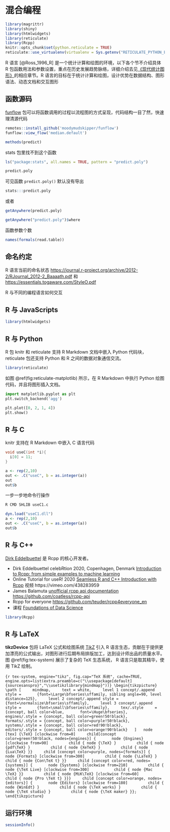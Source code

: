 # 混合编程 {#chap-mixed-programming}

```r
library(magrittr)
library(shiny)
library(htmlwidgets)
library(reticulate)
library(Rcpp)
knitr::opts_chunk$set(python.reticulate = TRUE)
reticulate::use_virtualenv(virtualenv = Sys.getenv("RETICULATE_PYTHON_ENV"), required = TRUE)
```

R 语言 [@Ross_1996_R] 是一个统计计算和绘图的环境，以下各个节不介绍具体 R 包函数用法和参数设置，重点在历史发展趋势脉络，详细介绍去见[《现代统计图形》](https://bookdown.org/xiangyun/msg)的相应章节。R 语言的目标在于统计计算和绘图，设计优势在数据结构、图形语法、动态文档和交互图形

<!-- 介绍 R 与其它语言的异同，降低编程门槛 -->


## 函数源码 {#sec-function-source}


[funflow](https://github.com/moodymudskipper/funflow) 包可以将函数调用的过程以流程图的方式呈现，代码结构一目了然，快速理清源代码

```r
remotes::install_github('moodymudskipper/funflow')
funflow::view_flow('median.default')
```

```r
methods(predict)
```

stats 包里找不到这个函数

```r
ls("package:stats", all.names = TRUE, pattern = "predict.poly")
```


```r
predict.poly
```

可见函数 `predict.poly()` 默认没有导出

```r
stats:::predict.poly
```

或者

```r
getAnywhere(predict.poly)
```

```r
getAnywhere("predict.poly")$where
```

函数参数个数

```r
names(formals(read.table))
```


## 命名约定 {#sec-naming-conventions}

R 语言当前的命名状态  <https://journal.r-project.org/archive/2012-2/RJournal_2012-2_Baaaath.pdf> 和 <https://essentials.togaware.com/StyleO.pdf>


R 与不同的编程语言如何交互

## R 与 JavaScripts {#sec-r-javascripts}

<!-- roughviz.js 为例介绍如何使用 htmlwidgets 制作将 JavaScripts 库打包成 R 包 -->

```r
library(htmlwidgets)
```

## R 与 Python {#sec-r-python}

R 包 knitr 和 reticulate 支持 R Markdown 文档中嵌入 Python 代码块， reticulate 包还支持 Python 和 R 之间的数据对象通信交流。

```r
library(reticulate)
```

如图 \@ref(fig:reticulate-matplotlib) 所示，在 R Markdown 中执行 Python 绘图代码，并且将图形插入文档。

```python
import matplotlib.pyplot as plt
plt.switch_backend('agg')

plt.plot([0, 2, 1, 4])
plt.show()
```


## R 与 C {#sec-r-c}

knitr 支持在 R Markdown 中嵌入 C 语言代码

```c
void useC(int *i){
  i[0] = 11;
}
```
```r
a <- rep(2,10)
out <- .C("useC", b = as.integer(a))
out
out$b
```


一步一步地命令行操作

```bash
R CMD SHLIB useC1.c
```

```r
dyn.load("useC1.dll")
a <- rep(2,10)
out <- .C("useC", b = as.integer(a))
out$b
```


## R 与 C++ {#sec-r-cpp}

[Dirk Eddelbuettel](https://dirk.eddelbuettel.com) 是 Rcpp 的核心开发者。

- Dirk Eddelbuettel celebRtion 2020, Copenhagen, Denmark [Introduction to Rcpp: from simple examples to machine learning](https://dirk.eddelbuettel.com/papers/celebRtion_feb2020_rcpp.pdf)
- Online Tutorial for useR! 2020 [Seamless R and C++ Introduction with Rcpp](https://dirk.eddelbuettel.com/papers/useR2020_rcpp_tutorial.pdf) 视频 https://vimeo.com/438283959
- James Balamuta [unofficial rcpp api documentation](https://thecoatlessprofessor.com/programming/unofficial-rcpp-api-documentation/) <https://github.com/coatless/rcpp-api>
- Rcpp for everyone <https://github.com/teuder/rcpp4everyone_en>
- 课程 [Foundations of Data Science](https://ds4ps.org/cpp-526-sum-2020/)

```r
library(Rcpp)
```

## R 与 LaTeX {#sec-r-latex}

<!-- TeX 的历史一小段介绍，tikzDevice 对公式的加强， 引入 TikZ 图形，常用 LaTeX 语法 <https://wch.github.io/latexsheet/latexsheet-a4.pdf> -->

**tikzDevice** 包将 LaTeX 公式和绘图系统 [TikZ](https://en.wikipedia.org/wiki/PGF/TikZ) 引入 R 语言生态，贡献在于提供更加漂亮的公式输出，对图形进行后期布局排版加工，达到设计师出品的质量水平。图 \@ref(fig:tex-system) 展示了复杂的 TeX 生态系统， R 语言只是取其精华，使用 TikZ 绘制。

```{r tex-system, engine="tikz", fig.cap="TeX 系统", cache=TRUE, engine.opts=list(extra.preamble=c("\\usepackage[default]{sourcesanspro}","\\usetikzlibrary{mindmap}"))}
\begin{tikzpicture}
  \path [
    mindmap,
    text = white,
    level 1 concept/.append style =
      {font=\Large\bfseries\sffamily, sibling angle=90, level distance=125},
    level 2 concept/.append style =
      {font=\normalsize\bfseries\sffamily},
    level 3 concept/.append style =
      {font=\small\bfseries\sffamily},
    tex/.style     = {concept, ball color=blue,
      font=\Huge\bfseries},
    engines/.style = {concept, ball color=green!50!black},
    formats/.style = {concept, ball color=purple!50!black},
    systems/.style = {concept, ball color=red!90!black},
    editors/.style = {concept, ball color=orange!90!black}
  ]
  node [tex] {\TeX} [clockwise from=0]
    child[concept color=green!50!black, nodes={engines}] {
      node {Engines} [clockwise from=90]
        child { node {\TeX} }
        child { node {pdf\TeX} }
        child { node {XeTeX} }
        child { node {Lua\TeX} }}
    child [concept color=purple, nodes={formats}] {
      node {Formats} [clockwise from=300]
        child { node {\LaTeX} }
        child { node {Con\TeX t} }}
    child [concept color=red, nodes={systems}] {
      node {Systems} [clockwise from=210]
        child { node {\TeX Live} [clockwise from=300]
          child { node {Mac \TeX} }}
        child { node {MiK\TeX} [clockwise from=60]
          child { node {Pro \TeX t} }}}
    child [concept color=orange, nodes={editors}] {
      node {Editors} [clockwise from=180]
        child { node {WinEdt} }
        child { node {\TeX works} }
        child { node {\TeX studio} }
        child { node {\TeX maker} }};
\end{tikzpicture}
```


## 运行环境 {#sec-mixed-programming-session-info}

```r
sessionInfo()
```

